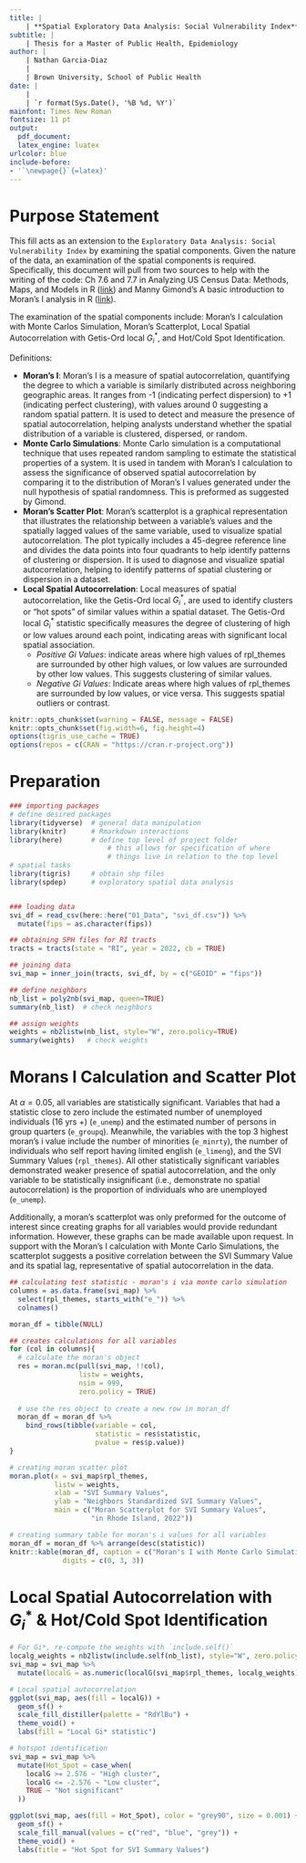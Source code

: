 ```yaml
---
title: | 
    | **Spatial Exploratory Data Analysis: Social Vulnerability Index**
subtitle: |
    | Thesis for a Master of Public Health, Epidemiology
author: |
    | Nathan Garcia-Diaz
    |
    | Brown University, School of Public Health
date: |
    |
    | `r format(Sys.Date(), '%B %d, %Y')`
mainfont: Times New Roman
fontsize: 11 pt
output:
  pdf_document:
  latex_engine: luatex
urlcolor: blue
include-before:
- '`\newpage{}`{=latex}'
---
```


# Purpose Statement 

This fill acts as an extension to the `Exploratory Data Analysis: Social Vulnerability Index` by examining the spatial components. Given the nature of the data, an examination of the spatial components is required. Specifically, this document will pull from two sources to help with the writing of the code: Ch 7.6 and 7.7 in Analyzing US Census Data: Methods, Maps, and Models in R ([link](https://walker-data.com/census-r/index.html)) and Manny Gimond's A basic introduction to Moran’s I analysis in R ([link](https://mgimond.github.io/simple_moransI_example/#step_1:_define_neighboring_polygons)). 

The examination of the spatial components include: Moran's I calculation with Monte Carlos Simulation, Moran's Scatterplot, Local Spatial Autocorrelation with Getis-Ord local $G^*_i$, and Hot/Cold Spot Identification. 

Definitions:

* **Moran's I**: Moran's I is a measure of spatial autocorrelation, quantifying the degree to which a variable is similarly distributed across neighboring geographic areas. It ranges from -1 (indicating perfect dispersion) to +1 (indicating perfect clustering), with values around 0 suggesting a random spatial pattern. It is used to detect and measure the presence of spatial autocorrelation, helping analysts understand whether the spatial distribution of a variable is clustered, dispersed, or random.
* **Monte Carlo Simulations**: Monte Carlo simulation is a computational technique that uses repeated random sampling to estimate the statistical properties of a system. It is used in tandem with Moran's I calculation to assess the significance of observed spatial autocorrelation by comparing it to the distribution of Moran's I values generated under the null hypothesis of spatial randomness. This is preformed as suggested by Gimond.
* **Moran's Scatter Plot**: Moran's scatterplot is a graphical representation that illustrates the relationship between a variable's values and the spatially lagged values of the same variable, used to visualize spatial autocorrelation. The plot typically includes a 45-degree reference line and divides the data points into four quadrants to help identify patterns of clustering or dispersion. It is used to diagnose and visualize spatial autocorrelation, helping to identify patterns of spatial clustering or dispersion in a dataset.
* **Local Spatial Autocorrelation**: Local measures of spatial autocorrelation, like the Getis-Ord local $G^*_i$, are used to identify clusters or "hot spots" of similar values within a spatial dataset. The Getis-Ord local $G^*_i$ statistic specifically measures the degree of clustering of high or low values around each point, indicating areas with significant local spatial association.
    * *Positive Gi Values*: indicate areas where high values of rpl_themes are surrounded by other high values, or low values are surrounded by other low values. This suggests clustering of similar values.
    * *Negative Gi Values*: Indicate areas where high values of rpl_themes are surrounded by low values, or vice versa. This suggests spatial outliers or contrast.

```r
knitr::opts_chunk$set(warning = FALSE, message = FALSE)
knitr::opts_chunk$set(fig.width=6, fig.height=4) 
options(tigris_use_cache = TRUE)
options(repos = c(CRAN = "https://cran.r-project.org"))
```

\newpage

# Preparation 

```r
### importing packages
# define desired packages 
library(tidyverse)  # general data manipulation
library(knitr)      # Rmarkdown interactions
library(here)       # define top level of project folder
                        # this allows for specification of where 
                        # things live in relation to the top level
# spatial tasks
library(tigris)     # obtain shp files 
library(spdep)      # exploratory spatial data analysis


### loading data 
svi_df = read_csv(here::here("01_Data", "svi_df.csv")) %>% 
  mutate(fips = as.character(fips))

## obtaining SPH files for RI tracts
tracts = tracts(state = "RI", year = 2022, cb = TRUE)

## joining data 
svi_map = inner_join(tracts, svi_df, by = c("GEOID" = "fips"))

## define neighbors
nb_list = poly2nb(svi_map, queen=TRUE)
summary(nb_list)  # check neighbors
```

\newpage 

```r
## assign weights
weights = nb2listw(nb_list, style="W", zero.policy=TRUE)
summary(weights)   # check weights
```

\newpage

# Morans I Calculation and Scatter Plot

At $\alpha = 0.05$, all variables are statistically significant. Variables that had a statistic close to zero include the estimated number of unemployed individuals (16 yrs +) (`e_unemp`) and the estimated number of persons in group quarters (`e_groupq`). Meanwhile, the variables with the top 3 highest moran's i value include the number of minorities (`e_minrty`), the number of individuals who self report having limited english (`e_limeng`), and the SVI Summary Values (`rpl_themes`). All other statistically significant variables demonstrated weaker presence of spatial autocorrelation, and the only variable to be statistically insignificant (i.e., demonstrate no spatial autocorrelation) is the proportion of individuals who are unemployed (`e_unemp`). 

Additionally, a moran's scatterplot was only preformed for the outcome of interest since creating graphs for all variables would provide redundant information. However, these graphs can be made available upon request. In support with the Moran's I calculation with Monte Carlo Simulations, the scatterplot suggests a positive correlation between the SVI Summary Value and its spatial lag, representative of spatial autocorrelation in the data.

```r
## calculating test statistic - moran's i via monte carlo simulation
columns = as.data.frame(svi_map) %>% 
  select(rpl_themes, starts_with("e_")) %>% 
  colnames()

moran_df = tibble(NULL)

## creates calculations for all variables
for (col in columns){
  # calculate the moran's object
  res = moran.mc(pull(svi_map, !!col), 
                 listw = weights,
                 nsim = 999, 
                 zero.policy = TRUE)
  
  # use the res object to create a new row in moran_df
  moran_df = moran_df %>% 
    bind_rows(tibble(variable = col, 
                     statistic = res$statistic, 
                     pvalue = res$p.value))
}

# creating moran scatter plot 
moran.plot(x = svi_map$rpl_themes, 
           listw = weights, 
           xlab = "SVI Summary Values", 
           ylab = "Neighbors Standardized SVI Summary Values",
           main = c("Moran Scatterplot for SVI Summary Values", 
                    "in Rhode Island, 2022"))

# creating summary table for moran's i values for all variables 
moran_df = moran_df %>% arrange(desc(statistic))
knitr::kable(moran_df, caption = c("Moran's I with Monte Carlo Simulations"), 
             digits = c(0, 3, 3))
```

# Local Spatial Autocorrelation with $G^*_i$ & Hot/Cold Spot Identification

```r
# For Gi*, re-compute the weights with `include.self()`
localg_weights = nb2listw(include.self(nb_list), style="W", zero.policy=TRUE)
svi_map = svi_map %>% 
  mutate(localG = as.numeric(localG(svi_map$rpl_themes, localg_weights)))

# Local spatial autocorrelation
ggplot(svi_map, aes(fill = localG)) + 
  geom_sf() +
  scale_fill_distiller(palette = "RdYlBu") + 
  theme_void() + 
  labs(fill = "Local Gi* statistic")
```

\newpage

```r
# hotspot identification
svi_map = svi_map %>%
  mutate(Hot_Spot = case_when(
    localG >= 2.576 ~ "High cluster",
    localG <= -2.576 ~ "Low cluster",
    TRUE ~ "Not significant"
  ))

ggplot(svi_map, aes(fill = Hot_Spot), color = "grey90", size = 0.001) + 
  geom_sf() + 
  scale_fill_manual(values = c("red", "blue", "grey")) + 
  theme_void() + 
  labs(title = "Hot Spot for SVI Summary Values")
```

